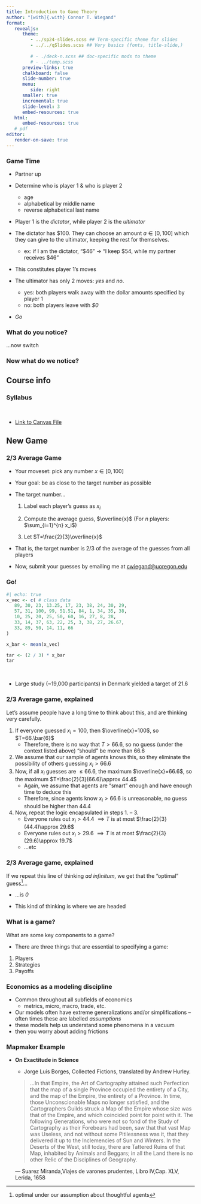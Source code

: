 ```yaml
---
title: Introduction to Game Theory
author: "[with]{.with} Connor T. Wiegand"
format: 
   revealjs:
      theme: 
         - ../sp24-slides.scss ## Term-specific theme for slides
         - ../../qSlides.scss ## Very basics (fonts, title-slide,) 
  
         # - ./deck-n.scss ## doc-specific mods to theme
         # - ../temp.scss
      preview-links: true
      chalkboard: false
      slide-number: true
      menu:
         side: right
      smaller: true
      incremental: true
      slide-level: 3
      embed-resources: true
   html:
      embed-resources: true
   # pdf
editor:
   render-on-save: true
---
```


### Game Time

- Partner up

- Determine who is player 1 & who is player 2

   - age
   - alphabetical by middle name
   - reverse alphabetical last name

- Player 1 is the _dictator_, while player 2 is the _ultimator_

- The dictator has $100. They can choose an amount $a\in[0,100]$ which they can give to the ultimator, keeping the rest for themselves.
   - ex: if I am the dictator, "\$46" $\rightarrow$ "I keep \$54, while my partner receives $46"

- This constitutes player 1's moves

- The ultimator has only 2 moves: _yes_ and _no_. 
   - [yes]{.hii}: both players walk away with the dollar amounts specified by player 1
   - [no]{.hii}: both players leave with _$0_

- [_Go_]{.hi}

### What do you notice?



[...now switch]{.fragment .absolute fragment-index=2 bottom="10"}

### Now what do we notice?
<!-- Empty on purp. -->

## Course info

### Syllabus {.f1}

\ 

- [Link to Canvas File]("https://canvas.uoregon.edu/courses/240139/files/folder/Syllabus?preview=18683456")


## New Game

### 2/3 Average Game

- Your moveset: pick any number $x\in[0,100]$

- Your goal: be as close to the target number as possible

- The target number...
   1. Label each player's guess as $x_i$

   2. Compute the average guess, $\overline{x}$ (For $n$ players: $\sum_{i=1}^{n} x_i$)

   3. Let $T=\frac{2}{3}\overline{x}$

- That is, the target number is 2/3 of the average of the guesses from all players

- Now, submit your guesses by emailing me at [cwiegand@uoregon.edu](mailto:cwiegand@uoregon.edu)

### Go!
:::{.f1}
```r
#| echo: true
x_vec <- c( # class data
   89, 30, 23, 13.25, 17, 23, 38, 24, 30, 29,
   57, 31, 100, 99, 51.51, 84, 1, 34, 35, 38,
   10, 25, 20, 25, 50, 60, 16, 27, 8, 28,
   33, 14, 37, 63, 22, 25, 3, 38, 27, 26.67,
   33, 89, 50, 14, 11, 66
)

x_bar <- mean(x_vec)

tar <- (2 / 3) * x_bar
tar
```
:::

\

- Large study (~19,000 participants) in Denmark yielded a target of 21.6

### 2/3 Average game, explained

Let's assume people have a long time to think about this, and are thinking very carefully. 

1. If everyone guessed $x_i = 100$, then $\overline{x}=100$, so $T=66.\bar{6}$
   - Therefore, there is no way that $T>66.6$, so no guess (under the context listed above) "should" be more than 66.6
2. We assume that our sample of agents knows this, so they eliminate the possibility of others guessing $x_i>66.6$
3. Now, if all $x_i$ guesses are $\le 66.6$, the maximum $\overline{x}=66.6$, so the maximum $T=\frac{2}{3}(66.6)\approx 44.4$
   - Again, we assume that agents are "smart" enough and have enough time to deduce this
   - Therefore, since agents know $x_i>66.6$ is unreasonable, no guess should be higher than 44.4
4. Now, repeat the logic encapsulated in steps [1.]{.hi} -- [3.]{.hi}
   - Everyone rules out $x_i>44.4\ \implies T$ is at most $\frac{2}{3}(44.4)\approx 29.6$   
   - Everyone rules out $x_i>29.6\ \implies T$ is at most $\frac{2}{3}(29.6)\approx 19.7$
   - ...etc 

### 2/3 Average game, explained

If we repeat this line of thinking _ad infinitum_, we get that the "optimal" guess^[optimal under our assumption about thoughtful agents]...

- ...is _0_

:::{.absolute bottom="15%"}
- This kind of thinking is where we are headed
:::


### What is a game?

What are some key components to a game?

:::{.absolute bottom="0"}
- There are three things that are essential to specifying a game:

1. Players
1. Strategies
1. Payoffs
:::

### Economics as a modeling discipline

- Common throughout all subfields of economics
   - metrics, micro, macro, trade, etc.

- Our models often have extreme generalizations and/or simplifications -- often times these are labelled _assumptions_
- these models help us understand some phenomena in a vacuum
- then you worry about adding frictions

### Mapmaker Example

- **On Exactitude in Science**

   - Jorge Luis Borges, Collected Fictions, translated by Andrew Hurley.

   > ...In that Empire, the Art of Cartography attained such Perfection that the map of a single Province occupied the entirety of a City, and the map of the Empire, the entirety of a Province. In time, those Unconscionable Maps no longer satisfied, and the Cartographers Guilds struck a Map of the Empire whose size was that of the Empire, and which coincided point for point with it. The following Generations, who were not so fond of the Study of Cartography as their Forebears had been, saw that that vast Map was Useless, and not without some Pitilessness was it, that they delivered it up to the Inclemencies of Sun and Winters. In the Deserts of the West, still today, there are Tattered Ruins of that Map, inhabited by Animals and Beggars; in all the Land there is no other Relic of the Disciplines of Geography.
   
   — Suarez Miranda,Viajes de varones prudentes, Libro IV,Cap. XLV, Lerida, 1658


